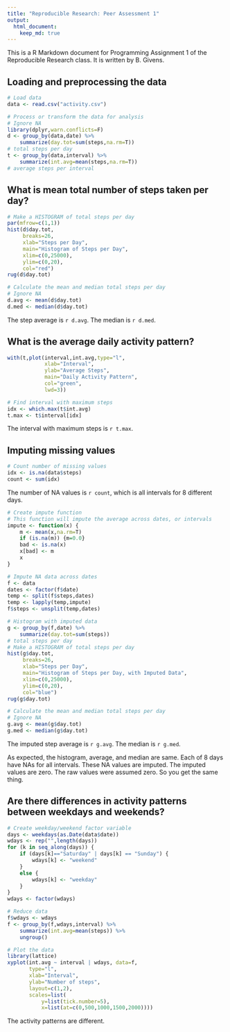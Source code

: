 ```yaml
---
title: "Reproducible Research: Peer Assessment 1"
output: 
  html_document:
    keep_md: true
---
```


This is a R Markdown document for Programming Assignment 1 of the Reproducible Research class.  It is written by B. Givens.

## Loading and preprocessing the data

```r
# Load data
data <- read.csv("activity.csv")
```

```r
# Process or transform the data for analysis
# Ignore NA
library(dplyr,warn.conflicts=F)
d <- group_by(data,date) %>%
    summarize(day.tot=sum(steps,na.rm=T)) 
# total steps per day
t <- group_by(data,interval) %>%
    summarize(int.avg=mean(steps,na.rm=T)) 
# average steps per interval
```

## What is mean total number of steps taken per day?

```r
# Make a HISTOGRAM of total steps per day
par(mfrow=c(1,1))
hist(d$day.tot,
     breaks=26,
     xlab="Steps per Day",
     main="Histogram of Steps per Day",
     xlim=c(0,25000),
     ylim=c(0,20),
     col="red")
rug(d$day.tot)
```

```r
# Calculate the mean and median total steps per day
# Ignore NA
d.avg <- mean(d$day.tot)
d.med <- median(d$day.tot)
```

The step average is `r d.avg`.  The median is `r d.med`.

## What is the average daily activity pattern?

```r
with(t,plot(interval,int.avg,type="l",
            xlab="Interval",
            ylab="Average Steps",
            main="Daily Activity Pattern",
            col="green",
            lwd=3))
```

```r
# Find interval with maximum steps
idx <- which.max(t$int.avg)
t.max <- t$interval[idx]
```

The interval with maximum steps is `r t.max`.

## Imputing missing values

```r
# Count number of missing values
idx <- is.na(data$steps)
count <- sum(idx)
```

The number of NA values is `r count`, which is all intervals for 8 different days.  

```r
# Create impute function
# This function will impute the average across dates, or intervals
impute <- function(x) {
    m <- mean(x,na.rm=T)
    if (is.na(m)) {m=0.0}
    bad <- is.na(x)
    x[bad] <- m
    x
}
```

```r
# Impute NA data across dates
f <- data
dates <- factor(f$date)
temp <- split(f$steps,dates)
temp <- lapply(temp,impute)
f$steps <- unsplit(temp,dates)
```

```r
# Histogram with imputed data
g <- group_by(f,date) %>%
    summarize(day.tot=sum(steps)) 
# total steps per day
# Make a HISTOGRAM of total steps per day
hist(g$day.tot,
     breaks=26,
     xlab="Steps per Day",
     main="Histogram of Steps per Day, with Imputed Data",
     xlim=c(0,25000),
     ylim=c(0,20),
     col="blue")
rug(g$day.tot)
```

```r
# Calculate the mean and median total steps per day
# Ignore NA
g.avg <- mean(g$day.tot)
g.med <- median(g$day.tot)
```

The imputed step average is `r g.avg`.  The median is `r g.med`.  

As expected, the histogram, average, and median are same.  Each of 8 days have NAs for all intervals. These NA values are imputed.  The imputed values are zero.  The raw values were assumed zero.  So you get the same thing.

## Are there differences in activity patterns between weekdays and weekends?

```r
# Create weekday/weekend factor variable
days <- weekdays(as.Date(data$date))
wdays <- rep("",length(days))
for (k in seq_along(days)) {
    if (days[k]=="Saturday" | days[k] == "Sunday") {
        wdays[k] <- "weekend"
    }
    else {
        wdays[k] <- "weekday"
    }
}
wdays <- factor(wdays)
```

```r
# Reduce data
f$wdays <- wdays
f <- group_by(f,wdays,interval) %>%
    summarize(int.avg=mean(steps)) %>%
    ungroup()
```

```r
# Plot the data
library(lattice)
xyplot(int.avg ~ interval | wdays, data=f,
       type="l",
       xlab="Interval",
       ylab="Number of steps",
       layout=c(1,2),
       scales=list(
           y=list(tick.number=5),
           x=list(at=c(0,500,1000,1500,2000))))
```

The activity patterns are different.
